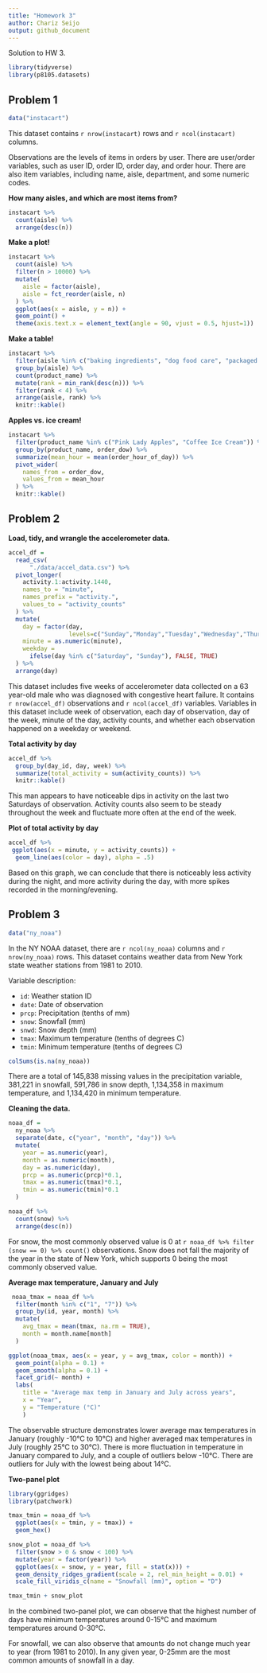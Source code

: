 ```yaml
---
title: "Homework 3"
author: Chariz Seijo
output: github_document
---
```


Solution to HW 3. 

```r
library(tidyverse)
library(p8105.datasets)
```

## Problem 1

```r
data("instacart")
```

This dataset contains `r nrow(instacart)` rows and `r ncol(instacart)` columns.

Observations are the levels of items in orders by user. There are user/order variables, such as user ID, order ID, order day, and order hour. There are also item variables, including name, aisle, department, and some numeric codes.

**How many aisles, and which are most items from?**

```r
instacart %>% 
  count(aisle) %>% 
  arrange(desc(n))
```

**Make a plot!**

```r
instacart %>% 
  count(aisle) %>% 
  filter(n > 10000) %>% 
  mutate(
    aisle = factor(aisle),
    aisle = fct_reorder(aisle, n)
  ) %>% 
  ggplot(aes(x = aisle, y = n)) +
  geom_point() +
  theme(axis.text.x = element_text(angle = 90, vjust = 0.5, hjust=1))
```

**Make a table!**

```r
instacart %>% 
  filter(aisle %in% c("baking ingredients", "dog food care", "packaged vegetables fruits")) %>% 
  group_by(aisle) %>%
  count(product_name) %>% 
  mutate(rank = min_rank(desc(n))) %>% 
  filter(rank < 4) %>% 
  arrange(aisle, rank) %>% 
  knitr::kable()
```

**Apples vs. ice cream!**

```r
instacart %>% 
  filter(product_name %in% c("Pink Lady Apples", "Coffee Ice Cream")) %>% 
  group_by(product_name, order_dow) %>% 
  summarize(mean_hour = mean(order_hour_of_day)) %>% 
  pivot_wider(
    names_from = order_dow,
    values_from = mean_hour
  ) %>% 
  knitr::kable()
```


## Problem 2

**Load, tidy, and wrangle the accelerometer data.**

```r
accel_df = 
  read_csv(
      "./data/accel_data.csv") %>%
  pivot_longer(
    activity.1:activity.1440,
    names_to = "minute",
    names_prefix = "activity.",
    values_to = "activity_counts"
  ) %>% 
  mutate(
    day = factor(day, 
                 levels=c("Sunday","Monday","Tuesday","Wednesday","Thursday","Friday","Saturday")),
    minute = as.numeric(minute),
    weekday = 
      ifelse(day %in% c("Saturday", "Sunday"), FALSE, TRUE)
  ) %>% 
  arrange(day)
```

This dataset includes five weeks of accelerometer data collected on a 63 year-old male who was diagnosed with congestive heart failure. It contains `r nrow(accel_df)` observations and `r ncol(accel_df)` variables. Variables in this dataset include week of observation, each day of observation, day of the week, minute of the day, activity counts, and whether each observation happened on a weekday or weekend. 

**Total activity by day**

```r
accel_df %>% 
  group_by(day_id, day, week) %>% 
  summarize(total_activity = sum(activity_counts)) %>%
  knitr::kable()
```

This man appears to have noticeable dips in activity on the last two Saturdays of observation. Activity counts also seem to be steady throughout the week and fluctuate more often at the end of the week.

**Plot of total activity by day**

```r
accel_df %>% 
 ggplot(aes(x = minute, y = activity_counts)) +
  geom_line(aes(color = day), alpha = .5)
```

Based on this graph, we can conclude that there is noticeably less activity during the night, and more activity during the day, with more spikes recorded in the morning/evening.

## Problem 3

```r
data("ny_noaa")
```

In the NY NOAA dataset, there are `r ncol(ny_noaa)` columns and `r nrow(ny_noaa)` rows. This dataset contains weather data from New York state weather stations from 1981 to 2010.

Variable description:

* `id`: Weather station ID
* `date`: Date of observation
* `prcp`: Precipitation (tenths of mm)
* `snow`: Snowfall (mm)
* `snwd`: Snow depth (mm)
* `tmax`: Maximum temperature (tenths of degrees C)
* `tmin`: Minimum temperature (tenths of degrees C)

```r
colSums(is.na(ny_noaa))
```

There are a total of 145,838 missing values in the precipitation variable, 381,221 in snowfall, 591,786 in snow depth, 1,134,358 in maximum temperature, and 1,134,420 in minimum temperature.

**Cleaning the data.**

```r
noaa_df =
  ny_noaa %>%
  separate(date, c("year", "month", "day")) %>%
  mutate(
    year = as.numeric(year),
    month = as.numeric(month),
    day = as.numeric(day),
    prcp = as.numeric(prcp)*0.1,
    tmax = as.numeric(tmax)*0.1,
    tmin = as.numeric(tmin)*0.1
  )
```

```r
noaa_df %>% 
  count(snow) %>% 
  arrange(desc(n))
```

For snow, the most commonly observed value is 0 at `r noaa_df %>% filter (snow == 0) %>% count()` observations. Snow does not fall the majority of the year in the state of New York, which supports 0 being the most commonly observed value.

**Average max temperature, January and July** 

```r
 noaa_tmax = noaa_df %>% 
  filter(month %in% c("1", "7")) %>% 
  group_by(id, year, month) %>% 
  mutate(
    avg_tmax = mean(tmax, na.rm = TRUE),
    month = month.name[month]
  )

ggplot(noaa_tmax, aes(x = year, y = avg_tmax, color = month)) +
  geom_point(alpha = 0.1) +
  geom_smooth(alpha = 0.1) +
  facet_grid(~ month) +
  labs(
    title = "Average max temp in January and July across years",
    x = "Year",
    y = "Temperature (°C)"
    )
```

The observable structure demonstrates lower average max temperatures in January (roughly -10°C to 10°C) and higher averaged max temperatures in July (roughly 25°C to 30°C). There is more fluctuation in temperature in January compared to July, and a couple of outliers below -10°C. There are outliers for July with the lowest being about 14°C.

**Two-panel plot**

```r
library(ggridges)
library(patchwork)

tmax_tmin = noaa_df %>% 
  ggplot(aes(x = tmin, y = tmax)) +
  geom_hex()

snow_plot = noaa_df %>% 
  filter(snow > 0 & snow < 100) %>% 
  mutate(year = factor(year)) %>% 
  ggplot(aes(x = snow, y = year, fill = stat(x))) +
  geom_density_ridges_gradient(scale = 2, rel_min_height = 0.01) +
  scale_fill_viridis_c(name = "Snowfall (mm)", option = "D")

tmax_tmin + snow_plot
```


In the combined two-panel plot, we can observe that the highest number of days have minimum temperatures around 0-15°C and maximum temperatures around 0-30°C.

For snowfall, we can also observe that amounts do not change much year to year (from 1981 to 2010). In any given year, 0-25mm are the most common amounts of snowfall in a day.

